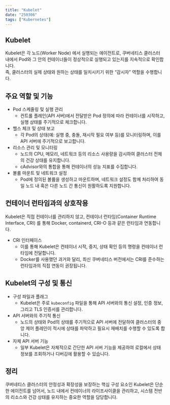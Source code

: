 ```yaml
---
title: "Kubelet"
date: "250306"
tags: ["Kubernetes"]
---
```


## Kubelet

Kubelet은 각 노드(Worker Node) 에서 실행되는 에이전트로, 쿠버네티스 클러스터 내에서 Pod와 그 안의 컨테이너들이 정상적으로 실행되고 있는지를 지속적으로 확인합니다.  
즉, 클러스터의 실제 상태와 원하는 상태를 일치시키기 위한 “감시자” 역할을 수행합니다.

## 주요 역할 및 기능

- Pod 스케줄링 및 실행 관리
  - 컨트롤 플레인(API 서버)에서 전달받은 Pod 정의에 따라 컨테이너를 시작하고, 실행 상태를 주기적으로 체크합니다.
- 헬스 체크 및 상태 보고
  - 각 Pod의 상태(예: 실행 중, 충돌, 재시작 필요 여부 등)를 모니터링하며, 이를 API 서버에 주기적으로 보고합니다.
- 리소스 관리 및 모니터링
  - 노드의 CPU, 메모리, 네트워크 등의 리소스 사용량을 감시하여 클러스터 전체의 건강 상태를 유지합니다.
  - cAdvisor와의 통합을 통해 컨테이너의 성능 지표를 수집합니다.
- 볼륨 마운트 및 네트워크 설정
  - Pod에 정의된 볼륨을 생성하고 마운트하며, 네트워크 설정도 함께 처리하여 동일 노드 내 혹은 다른 노드 간 통신이 원활하도록 지원합니다.

## 컨테이너 런타임과의 상호작용

Kubelet은 직접 컨테이너를 관리하지 않고, 컨테이너 런타임(Container Runtime Interface, CRI) 를 통해 Docker, containerd, CRI-O 등과 같은 런타임과 연동합니다.

- CRI 인터페이스
  - 이를 통해 Kubelet은 컨테이너 시작, 중지, 상태 확인 등의 명령을 컨테이너 런타임에 전달합니다.
  - Docker를 사용했던 과거와 달리, 최신 쿠버네티스 버전에서는 CRI를 준수하는 런타임과의 직접 연동이 권장됩니다.

## Kubelet의 구성 및 통신

- 구성 파일과 플래그
  - Kubelet은 주로 `kubeconfig` 파일을 통해 API 서버와의 통신 설정, 인증 정보, 그리고 TLS 인증서를 관리합니다.
- API 서버와의 주기적 통신
  - 노드의 상태와 Pod의 상태를 주기적으로 API 서버에 전달하여 클러스터의 중앙 제어 플레인이 적시에 상태를 파악하고 필요시 재배치를 수행할 수 있도록 합니다.
- 자체 API 서버 기능
  - 일부 Kubelet은 자체적으로 간단한 API 서버 기능을 제공하여 로컬에서 상태 정보를 조회하거나 디버깅에 활용할 수 있습니다.

## 정리

쿠버네티스 클러스터의 안정성과 확장성을 보장하는 핵심 구성 요소인 Kubelet은 단순한 에이전트를 넘어서, 노드 내에서 컨테이너의 라이프사이클을 관리하고, 시스템 전반의 리소스와 건강 상태를 유지하는 중요한 역할을 담당합니다.
